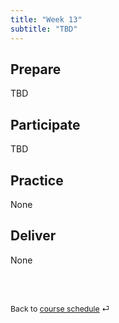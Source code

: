 ```yaml
---
title: "Week 13"
subtitle: "TBD"
---
```


## Prepare

TBD

## Participate

TBD

## Practice
None

## Deliver
None

<br><br>

::: {style="font-size: 0.875em;"}
Back to [course schedule](/teaching/ENCI707/ "Course schedule") ⏎
:::